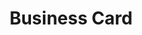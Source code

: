 ---
title: Business Card
published: 2022-11-28
description: 'Some graphic design ideas'
image: 'b.jpg'
tags: [illu, wip]
category: 'none'
draft: false 
---